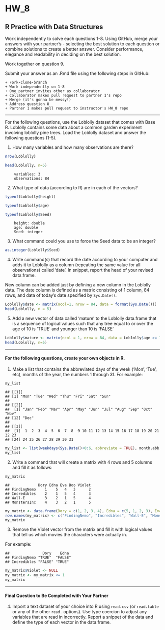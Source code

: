 # HW_8
## R Practice with Data Structures

Work independently to solve each questions 1-8. Using GitHub, merge your answers with your partner's - selecting the best solution to each question or combine solutions to create a better answer.  Consider performance, elegance and readability in deciding on the best solution.

Work together on question 9.

Submit your answer as an .Rmd file using the following steps in GitHub:  

    + Fork-clone-branch 
    + Work independently on 1-8  
    + One partner invites other as collaborator  
    + Collaborator makes pull request to partner 1's repo  
    + Merge (it's gonna be messy!)  
    + Address question 8 
    + Partner 1 makes pull request to instructor's HW_8 repo  

***
For the following questions, use the Loblolly dataset that comes with Base R. Loblolly contains some data about a common garden experiment involving loblolly pine trees. Load the Loblolly dataset and answer the following questions (1-5).

1.  How many variables and how many observations are there?  
```r
nrow(Loblolly)
```  
```r
head(Loblolly, n=5)
```  
        variables: 3  
        observations: 84  

2.  What type of data (according to R) are in each of the vectors?  
```r
typeof(Loblolly$height)
```
```r
typeof(Loblolly$age)
```
```r
typeof(Loblolly$Seed)
```
        height: double  
        age: double  
        Seed: integer  

3.  What command could you use to force the Seed data to be an integer?
```r
as.integer(Loblolly$Seed)
```  

4.  Write command(s) that record the date according to your computer and
    adds it to Loblolly as a column (repeating the same value for all
    observations) called ‘date’. In snippet, report the head of your
    revised data.frame.

New column can be added just by defining a new column in the Loblolly data. The date column is defined as a matrix consisting of 1 column, 84 rows, and data of today's date specified by `Sys.Date()`.
```r
Loblolly$date <- matrix(ncol=1, nrow = 84, data = format(Sys.Date()))
head(Loblolly, n = 5)
```   

5.  Add a new vector of data called ‘mature’ to the Loblolly data.frame
    that is a sequence of logical values such that any tree equal to or
    over the age of 10 is ‘TRUE’ and younger than 10 is ‘FALSE’


```r
Loblolly$mature <- matrix(ncol = 1, nrow = 84, data = Loblolly$age >= 10)
head(Loblolly, n=5)
```  

------------------------------------------------------------------------
#### For the following questions, create your own objects in R.

1.  Make a list that contains the abbreviated days of the week (‘Mon’,
    ‘Tue’, etc), months of the year, the numbers 1 through 31.
For example:

<!-- -->
    my_list

    ## [[1]]
    ## [1] "Mon" "Tue" "Wed" "Thu" "Fri" "Sat" "Sun"
    ## 
    ## [[2]]
    ##  [1] "Jan" "Feb" "Mar" "Apr" "May" "Jun" "Jul" "Aug" "Sep" "Oct" "Nov"
    ## [12] "Dec"
    ## 
    ## [[3]]
    ##  [1]  1  2  3  4  5  6  7  8  9 10 11 12 13 14 15 16 17 18 19 20 21 22 23
    ## [24] 24 25 26 27 28 29 30 31

```r
my_list <- list(weekdays(Sys.Date()+0:6, abbreviate = TRUE), month.abb, seq(1:31))
my_list
```  


2.  Write a command that will create a matrix with 4 rows and 5 columns
    and fill it as follows:
    
<!-- -->
    my_matrix

    ##             Dory Edna Eva Boo Violet
    ## FindingNemo    1    5   4   3      2
    ## Incredibles    2    1   5   4      3
    ## Wall-E         3    2   1   5      4
    ## MonstersInc    4    3   2   1      5

```r
my_matrix <- data.frame(Dory = c(1, 2, 3, 4), Edna = c(5, 1, 2, 3), Eva = c(4, 5, 1, 2), Boo = c(3, 4, 5, 1), Violet = c(2, 3, 4, 5))
row.names(my_matrix) <- c("FindingNemo", "Incredibles", "Wall-E", "MonstersInc")
my_matrix
```  

3. Remove the Violet vector from the matrix and fill it with logical values that tell us which movies the characters were actually in.

For example:

<!-- -->

    ##               Dory    Edna   
    ## FindingNemo "TRUE"  "FALSE"
    ## Incredibles "FALSE" "TRUE"

```r
my_matrix$Violet <- NULL
my_matrix <- my_matrix <= 1
my_matrix
```  

    
***
#### Final Question to Be Completed with Your Partner
4. Import a text dataset of your choice into R using `read.csv` (or `read.table` or any of the other `read.` options). Use type coercion to adjust any variables that are read in incorrectly.  Report a snippet of the data and define the type of each vector in the data.frame.

